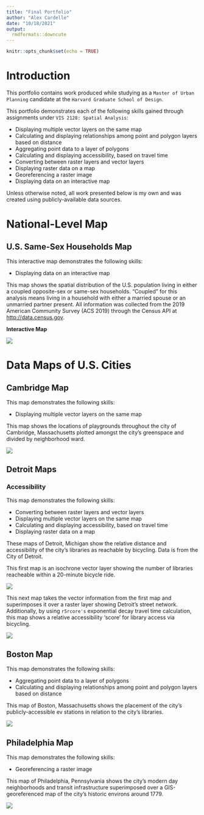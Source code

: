 ```yaml
---
title: "Final Portfolio"
author: "Alex Cardelle"
date: "10/18/2021"
output: 
  rmdformats::downcute
---
```


```r
knitr::opts_chunk$set(echo = TRUE)
```

# Introduction

This portfolio contains work produced while studying as a `Master of Urban Planning` candidate at the `Harvard Graduate School of Design`.  


This portfolio demonstrates each of the following skills gained through assignments under `VIS 2128: Spatial Analysis`:

* Displaying multiple vector layers on the same map
* Calculating and displaying relationships among point and polygon layers based on distance
* Aggregating point data to a layer of polygons
* Calculating and displaying accessibility, based on travel time
* Converting between raster layers and vector layers
* Displaying raster data on a map
* Georeferencing a raster image
* Displaying data on an interactive map

Unless otherwise noted, all work presented below is my own and was created using publicly-available data sources.

# National-Level Map

## U.S. Same-Sex Households Map
This interactive map demonstrates the following skills: 

* Displaying data on an interactive map

This map shows the spatial distribution of the U.S. population living in either a coupled opposite-sex or same-sex households. “Coupled” for this analysis means living in a household with either a married spouse or an unmarried partner present. All information was collected from the 2019 American Community Survey (ACS 2019) through the Census API at <a href="http://data.census.gov" class="uri">http://data.census.gov</a>.</p>
<p><strong>Interactive Map</strong></p>

[![](thumbnails/LGBT_interactive.png)](https://acardelle.github.io/portfolio/fullsize/LGBT_interactive.html){target="_blank"}

# Data Maps of U.S. Cities

## Cambridge Map
This map demonstrates the following skills:

* Displaying multiple vector layers on the same map

This map shows the locations of playgrounds throughout the city of Cambridge, Massachusetts plotted amongst the city's greenspace and divided by neighborhood ward.

[![](thumbnails/cambridge_playgrounds.png)](https://acardelle.github.io/portfolio/fullsize/cambridge_playgrounds.pdf){target="_blank"}

## Detroit Maps

### Accessibility
This map demonstrates the following skills:

* Converting between raster layers and vector layers
* Displaying multiple vector layers on the same map
* Calculating and displaying accessibility, based on travel time
* Displaying raster data on a map

These maps of Detroit, Michigan show the relative distance and accessibility of the city's libraries as reachable by bicycling. Data is from the City of Detroit. 

This first map is an isochrone vector layer showing the number of libraries reacheable within a 20-minute bicycle ride.

[![](thumbnails/Alex_3B.png)](https://acardelle.github.io/portfolio/fullsize/Alex_3B_big.pdf){target="_blank"}

This next map takes the vector information from the first map and superimposes it over a raster layer showing Detroit's street network. Additionally, by using `r5rcore's` exponential decay travel time calculation, this map shows a relative accessibility 'score' for library access via bicycling.

[![](thumbnails/Alex_4B.png)](https://acardelle.github.io/portfolio/fullsize/Alex_4B_big.pdf){target="_blank"}

## Boston Map
This map demonstrates the following skills:

* Aggregating point data to a layer of polygons
* Calculating and displaying relationships among point and polygon layers based on distance

This map of Boston, Massachusetts shows the placement of the city's publicly-accessible ev stations in relation to the city's libraries. 

[![](thumbnails/Boston_ev_libraries.png)](https://acardelle.github.io/portfolio/fullsize/Boston_ev_libraries_big.pdf){target="_blank"}

## Philadelphia Map
This map demonstrates the following skills:

* Georeferencing a raster image

This map of Philadelphia, Pennsylvania shows the city's modern day neighborhoods and transit infrastructure superimposed over a GIS-georeferenced map of the city's historic environs around 1779.

[![](thumbnails/philadelphia_small.png)](https://acardelle.github.io/portfolio/fullsize/Philadelphia_big.pdf){target="_blank"}


